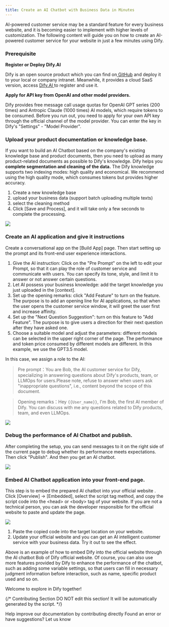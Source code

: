 ```yaml
---
title: Create an AI Chatbot with Business Data in Minutes
---
```



AI-powered customer service may be a standard feature for every business website, and it is becoming easier to implement with higher levels of customization. The following content will guide you on how to create an AI-powered customer service for your website in just a few minutes using Dify.

### Prerequisite

**Register or Deploy Dify.AI**

Dify is an open source product which you can find on[ GitHub](https://github.com/langgenius/dify) and deploy it to your local or company intranet. Meanwhile, it provides a cloud SaaS version, access [Dify.AI ](https://dify.ai/)to register and use it.

**Apply for API key from OpenAI and other model providers.**

Dify provides free message call usage quotas for OpenAI GPT series (200 times) and Antropic Claude (1000 times) AI models, which require tokens to be consumed. Before you run out, you need to apply for your own API key through the official channel of the model provider. You can enter the key in Dify's "Settings" - "Model Provider".

### Upload your product documentation or knowledge base.

If you want to build an AI Chatbot based on the company's existing knowledge base and product documents, then you need to upload as many product-related documents as possible to Dify's knowledge. Dify helps you **complete segmentation and cleaning of the data.** The Dify knowledge supports two indexing modes: high quality and economical. We recommend using the high quality mode, which consumes tokens but provides higher accuracy.

1. Create a new knowledge base
2. upload your business data (support batch uploading multiple texts)
3. select the cleaning method
4. Click \[Save and Process], and it will take only a few seconds to complete the processing.

![](https://assets-docs.dify.ai/dify-enterprise-mintlify/en/learn-more/use-cases/3ba45ef5b8859d80cded096caf386c1b.png)

### Create an AI application and give it instructions

Create a conversational app on the \[Build App] page. Then start setting up the prompt and its front-end user experience interactions.

1. Give the AI instruction: Click on the "Pre Prompt" on the left to edit your Prompt, so that it can play the role of customer service and communicate with users. You can specify its tone, style, and limit it to answer or not answer certain questions.
2. Let AI possess your business knowledge: add the target knowledge you just uploaded in the \[context].
3. Set up the opening remarks: click "Add Feature" to turn on the feature. The purpose is to add an opening line for AI applications, so that when the user opens the customer service window, it will greet the user first and increase affinity.
4. Set up the "Next Question Suggestion": turn on this feature to "Add Feature". The purpose is to give users a direction for their next question after they have asked one.
5. Choose a suitable model and adjust the parameters: different models can be selected in the upper right corner of the page. The performance and token price consumed by different models are different. In this example, we use the GPT3.5 model.

In this case, we assign a role to the AI:

> Pre prompt：You are Bob, the AI customer service for Dify, specializing in answering questions about Dify's products, team, or LLMOps for users.Please note, refuse to answer when users ask "inappropriate questions", i.e., content beyond the scope of this document.

> Opening remarks：Hey `{{User_name}}`, I'm Bob, the first AI member of Dify. You can discuss with me any questions related to Dify products, team, and even LLMOps.

![](https://assets-docs.dify.ai/dify-enterprise-mintlify/en/learn-more/use-cases/1175a854034f6814b8066852d63bcdf8.png)

### Debug the performance of AI Chatbot and publish.

After completing the setup, you can send messages to it on the right side of the current page to debug whether its performance meets expectations. Then click "Publish". And then you get an AI chatbot.

![](https://assets-docs.dify.ai/dify-enterprise-mintlify/en/learn-more/use-cases/6e917021e11803171d7801af948ffc4c.png)

### Embed AI Chatbot application into your front-end page.

This step is to embed the prepared AI chatbot into your official website . Click \[Overview] -> \[Embedded], select the script tag method, and copy the script code into the \<head> or \<body> tag of your website. If you are not a technical person, you can ask the developer responsible for the official website to paste and update the page.

![](https://assets-docs.dify.ai/dify-enterprise-mintlify/en/learn-more/use-cases/8945e4cbb2ffbd9c5e2272fd99768be3.png)

1. Paste the copied code into the target location on your website.
2. Update your official website and you can get an AI intelligent customer service with your business data. Try it out to see the effect.

Above is an example of how to embed Dify into the official website through the AI chatbot Bob of Dify official website. Of course, you can also use more features provided by Dify to enhance the performance of the chatbot, such as adding some variable settings, so that users can fill in necessary judgment information before interaction, such as name, specific product used and so on.

Welcome to explore in Dify together!

{/*
Contributing Section
DO NOT edit this section!
It will be automatically generated by the script.
*/}

<CardGroup cols="2">
    <Card
        title="Edit this page"
        icon="pen-to-square"
        href="https://github.com/langgenius/dify-docs/edit/main/en/learn-more/use-cases/create-an-ai-chatbot-with-business-data-in-minutes.mdx"
    >
        Help improve our documentation by contributing directly
    </Card>
    <Card
        title="Report an issue"
        icon="github"
        href="https://github.com/langgenius/dify-docs/issues/new?title=Documentation%20Issue%3A%20e-an-ai-chatbot-with-business-data-in-minu&body=%23%23%20Issue%20Description%0A%3C%21--%20Please%20briefly%20describe%20the%20issue%20you%20found%20--%3E%0A%0A%23%23%20Page%20Link%0Ahttps%3A%2F%2Fgithub.com%2Flanggenius%2Fdify-docs%2Fblob%2Fmain%2Fen/learn-more/use-cases%2Fcreate-an-ai-chatbot-with-business-data-in-minutes.mdx%0A%0A%23%23%20Suggested%20Changes%0A%3C%21--%20If%20you%20have%20specific%20suggestions%20for%20changes%2C%20please%20describe%20them%20here%20--%3E%0A%0A%3C%21--%20Thank%20you%20for%20helping%20improve%20our%20documentation%21%20--%3E"
    >
        Found an error or have suggestions? Let us know
    </Card>
</CardGroup>
